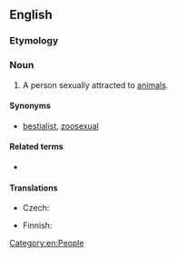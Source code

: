 ==English==

===Etymology===
{{confix|en|zoo|phile}}

===Noun===
{{en-noun}}

# A person sexually attracted to [[animal]]s.

====Synonyms====
* [[bestialist]], [[zoosexual]]

====Related terms====
* {{l|en|zoophilia}}

====Translations====
{{trans-top|person sexually attracted to animals}}
* Czech: {{t+|cs|zoofil|m}}
{{trans-mid}}
* Finnish: {{t|fi|zoofiili}}
{{trans-bottom}}

[[Category:en:People]]